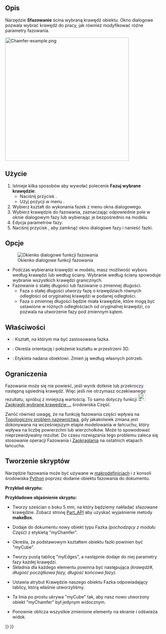 <languages/>

{{Docnav/pl
|[[Part_Fillet/pl|Zaokrąglenie]]
|[[Part_MakeFace/pl|Utwórz ścianę z linii łamanych]]
|[[Part_Workbench/pl|środowisko pracy Część]]
|IconL=Part_Fillet.svg
|IconR=Part_MakeFace.svg
|IconC=Workbench_Part.svg
}}

{{GuiCommand/pl
|Name=Part Chamfer
|Name/pl=Część: Sfazowanie
|MenuLocation=Część → Sfazowanie ...
|Workbenches=[[Part_Workbench/pl|Część]]
|SeeAlso=[[Part_Fillet/pl|Zaokrąglenie]]
}}

<span id="Description"></span>
==Opis==

Narzędzie '''Sfazowanie''' ścina wybraną krawędź obiektu. Okno dialogowe pozwala wybrać krawędź do pracy, jak również modyfikować różne parametry fazowania.

[[Image:Chamfer-example.png|400px]]
{{Caption|Płytka ze sfazowanymi narożnikami}}

<span id="Usage"></span>
==Użycie== 

# Istnieje kilka sposobów aby wywołać polecenie '''Fazuj wybrane krawędzie''':
#* Naciśnij przycisk {{Button|[[Image:Part_Chamfer.svg|24px]]}}.
#* Użyj pozycji w menu {{MenuCommand|Część → Fazka}}.
# Wybierz kształt do wykonania fazek z menu okna dialogowego.
# Wybierz krawędzie do fazowania, zaznaczając odpowiednie pole w oknie dialogowym fazy lub wybierając je bezpośrednio na modelu. 
# Edycja parametrów fazy.
# Naciśnij przycisk {{Button|OK}}, aby zamknąć okno dialogowe fazy i nanieść fazki.

<span id="Options"></span>
==Opcje==

[[Image:Dialog-chamfer.png|Okienko dialogowe funkcji fazowania]]
* Podczas wybierania krawędzi w modelu, masz możliwość wyboru według krawędzi lub według ściany. Wybranie według ściany spowoduje wybranie wszystkich krawędzi granicznych.
* Fazowanie o stałej długości lub fazowanie o zmiennej długości.
** Faza o stałej długości utworzy fazę o krawędziach równych odległości od oryginalnej krawędzi w podanej odległości.
** Faza o zmiennej długości będzie miała krawędzie, które mogą być ustawione w różnych odległościach od oryginalnej krawędzi, co pozwala na utworzenie fazy pod zmiennym kątem.

<span id="Properties"></span>
==Właściwości==

{{Properties_Title|Podstawowe}}

*{{PropertyData|Podstawowe}}: Kształt, na którym ma być zastosowana fazka.
*{{PropertyData|Umiejscowienie}}: Określa orientację i położenie kształtu w przestrzeni 3D.
*{{PropertyData|Etykieta}}: Etykieta nadana obiektowi. Zmień ją według własnych potrzeb.
{{clear}}

<span id="Limitations"></span>
==Ograniczenia==

Fazowanie może się nie powieść, jeśli wynik dotknie lub przekroczy następną sąsiednią krawędź. Więc jeśli nie otrzymasz oczekiwanego rezultatu, spróbuj z mniejszą wartością. To samo dotyczy funkcji [[Image:Part_Fillet.svg|24px]] [[Part_Fillet/pl|Zaokrąglij wybrane krawędzie ...]] środowiska Część.

Zwróć również uwagę, że na funkcję fazowania części wpływa na [[Topological_naming_problem/pl|Topologiczny problem nazewnictwa]], gdy jakakolwiek zmiana jest dokonywana na wcześniejszym etapie modelowania w łańcuchu, który wpływa na liczbę powierzchni lub wierzchołków. Może to spowodować nieprzewidywalny rezultat. Do czasu rozwiązania tego problemu zaleca się stosowanie operacji Fazowania i [[Part_Fillet/pl|Zaokrąglania]] na ostatnich etapach łańcucha.

<span id="Scripting"></span>
==Tworzenie skryptów==

Narzędzie fazowania może być używane w [[Macros/pl|makrodefinicjach]] i z konsoli środowiska [[Python/pl|Python]] poprzez dodanie obiektu fazowania do dokumentu.

'''Przykład skryptu:'''

{{Code|code=
import Part
cube = FreeCAD.ActiveDocument.addObject("Part::Feature", "myCube")
cube.Shape = Part.makeBox(5, 5, 5)
chmfr = FreeCAD.ActiveDocument.addObject("Part::Chamfer", "myChamfer")
chmfr.Base = FreeCAD.ActiveDocument.myCube
myEdges = []
myEdges.append((1, 1.5, 1.25)) # (edge number, chamfer start length, chamfer end length)
myEdges.append((2, 1.5, 1.25))
myEdges.append((3, 1.5, 1.25))
myEdges.append((4, 1.5, 1.25))
myEdges.append((5, 1.5, 1.25))
myEdges.append((6, 1.5, 1.25))
myEdges.append((7, 1.5, 1.25))
myEdges.append((8, 1.5, 1.25))
myEdges.append((9, 1.5, 1.25))
myEdges.append((10, 1.5, 1.25))
myEdges.append((11, 1.5, 1.25))
myEdges.append((12, 1.5, 1.25))
chmfr.Edges = myEdges
FreeCADGui.ActiveDocument.myCube.Visibility = False
FreeCAD.ActiveDocument.recompute()
}}

'''Przykładowe objaśnienie skryptu:'''

{{Code|code=
import Part
cube = FreeCAD.ActiveDocument.addObject("Part::Feature", "myCube")
cube.Shape = Part.makeBox(5, 5, 5)
}}

*Tworzy sześcian o boku 5 mm, na który będziemy nakładać sfazowane krawędzie. Zobacz stronę [[Part_API/pl|Part_API]] aby uzyskać wyjaśnienie metody '''makeBox'''.

{{Code|code=
chmfr = FreeCAD.ActiveDocument.addObject("Part::Chamfer", "myChamfer")
}}

*Dodaje do dokumentu nowy obiekt typu Fazka ''(pochodzący z modułu Część)'' z etykietą "myChamfer".

{{Code|code=
chmfr.Base = FreeCAD.ActiveDocument.myCube
}}

*Określa, że podstawowym kształtem obiektu fazki powinien być "myCube".

{{Code|code=
myEdges = []
myEdges.append((1, 1.5, 1.25)) # (edge number, chamfer start length, chamfer end length)
myEdges.append((2, 1.5, 1.25))
myEdges.append((3, 1.5, 1.25))
myEdges.append((4, 1.5, 1.25))
myEdges.append((5, 1.5, 1.25))
myEdges.append((6, 1.5, 1.25))
myEdges.append((7, 1.5, 1.25))
myEdges.append((8, 1.5, 1.25))
myEdges.append((9, 1.5, 1.25))
myEdges.append((10, 1.5, 1.25))
myEdges.append((11, 1.5, 1.25))
myEdges.append((12, 1.5, 1.25))
}}

*Tworzy pustą tablicę "myEdges", a następnie dodaje do niej parametry fazy każdej krawędzi.
*Składnia dla każdego elementu powinna być następująca ''(krawędź#, długość początkowa fazy, długość końcowa fazy)''.

{{Code|code=
chmfr.Edges = myEdges
}}
*Ustawia atrybut Krawędzie naszego obiektu Fazka odpowiadający tablicy, którą właśnie utworzyliśmy.

{{Code|code=
FreeCADGui.ActiveDocument.myCube.Visibility = False
}}

*Ta linia po prostu ukrywa "myCube" tak, aby nasz nowo utworzony obiekt "myChamfer" był jedynym widocznym.

{{Code|code=
FreeCAD.ActiveDocument.recompute()
}}

*Ponownie oblicza wszystkie zmienione elementy na ekranie i odświeża widok.


{{Docnav/pl
|[[Part_Fillet/pl|Zaokrąglenie]]
|[[Part_MakeFace/pl|Utwórz ścianę z linii łamanych]]
|[[Part_Workbench/pl|środowisko pracy Część]]
|IconL=Part_Fillet.svg
|IconR=Part_MakeFace.svg
|IconC=Workbench_Part.svg
}}

{{Part Tools navi{{#translation:}}}}
{{Userdocnavi{{#translation:}}}}